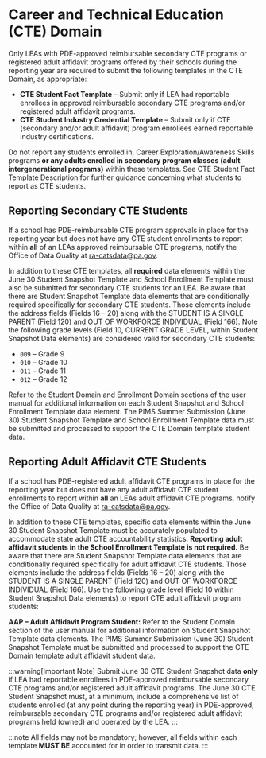 # Career and Technical Education (CTE) Domain

Only LEAs with PDE-approved reimbursable secondary CTE programs or registered adult affidavit programs offered by their schools during the reporting year are required to submit the following templates in the CTE Domain, as appropriate:

-   **CTE Student Fact Template** – Submit only if LEA had reportable enrollees in approved reimbursable secondary CTE programs and/or registered adult affidavit programs.
-   **CTE Student Industry Credential Template** – Submit only if CTE (secondary and/or adult affidavit) program enrollees earned reportable industry certifications.

Do not report any students enrolled in, Career Exploration/Awareness Skills programs **or any adults enrolled in secondary program classes (adult intergenerational programs)** within these templates. See CTE Student Fact Template Description for further guidance concerning what students to report as CTE students.

## Reporting Secondary CTE Students

If a school has PDE-reimbursable CTE program approvals in place for the reporting year but does not have any CTE student enrollments to report within **all** of an LEAs approved reimbursable CTE programs, notify the Office of Data Quality at [ra-catsdata@pa.gov](mailto:ra-catsdata@pa.gov).

In addition to these CTE templates, all **required** data elements within the June 30 Student Snapshot Template and School Enrollment Template must also be submitted for secondary CTE students for an LEA. Be aware that there are Student Snapshot Template data elements that are conditionally required specifically for secondary CTE students. Those elements include the address fields (Fields 16 – 20) along with the STUDENT IS A SINGLE PARENT (Field 120) and OUT OF WORKFORCE INDIVIDUAL (Field 166). Note the following grade levels (Field 10, CURRENT GRADE LEVEL, within Student Snapshot Data elements) are considered valid for secondary CTE students:

- `009` – Grade 9
- `010` – Grade 10
- `011` – Grade 11
- `012` – Grade 12

Refer to the Student Domain and Enrollment Domain sections of the user manual for additional information on each Student Snapshot and School Enrollment Template data element. The PIMS Summer Submission (June 30) Student Snapshot Template and School Enrollment Template data must be submitted and processed to support the CTE Domain template student data.

## Reporting Adult Affidavit CTE Students

If a school has PDE-registered adult affidavit CTE programs in place for the reporting year but does not have any adult affidavit CTE student enrollments to report within **all** an LEAs adult affidavit CTE programs, notify the Office of Data Quality at [ra-catsdata@pa.gov](mailto:ra-catsdata@pa.gov).

In addition to these CTE templates, specific data elements within the June 30 Student Snapshot Template must be accurately populated to accommodate state adult CTE accountability statistics. **Reporting adult affidavit students in the School Enrollment Template is not required.** Be aware that there are Student Snapshot Template data elements that are conditionally required specifically for adult affidavit CTE students. Those elements include the address fields (Fields 16 – 20) along with the STUDENT IS A SINGLE PARENT (Field 120) and OUT OF WORKFORCE INDIVIDUAL (Field 166). Use the following grade level (Field 10 within Student Snapshot Data elements) to report CTE adult affidavit program students:

**AAP – Adult Affidavit Program Student:** Refer to the Student Domain section of the user manual for additional information on Student Snapshot Template data elements. The PIMS Summer Submission (June 30) Student Snapshot Template must be submitted and processed to support the CTE Domain template adult affidavit student data.

:::warning[Important Note]
Submit June 30 CTE Student Snapshot data **only** if LEA had reportable enrollees in PDE-approved reimbursable secondary CTE programs and/or registered adult affidavit programs. The June 30 CTE Student Snapshot must, at a minimum, include a comprehensive list of students enrolled (at any point during the reporting year) in PDE-approved, reimbursable secondary CTE programs and/or registered adult affidavit programs held (owned) and operated by the LEA.
:::

:::note
All fields may not be mandatory; however, all fields within each template **MUST BE** accounted for in order to transmit data.
:::